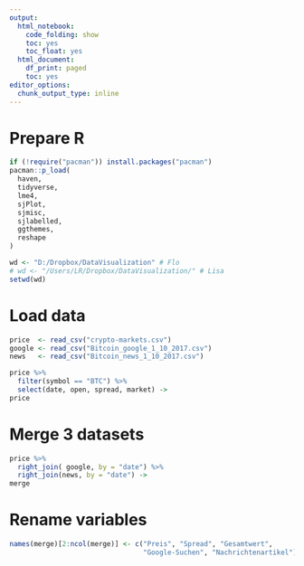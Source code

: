 ```yaml
---
output:
  html_notebook:
    code_folding: show
    toc: yes
    toc_float: yes
  html_document:
    df_print: paged
    toc: yes
editor_options: 
  chunk_output_type: inline
---
```


# Prepare R
```r
if (!require("pacman")) install.packages("pacman")
pacman::p_load(
  haven,
  tidyverse,
  lme4,
  sjPlot,
  sjmisc,
  sjlabelled,
  ggthemes,
  reshape
)

wd <- "D:/Dropbox/DataVisualization" # Flo
# wd <- "/Users/LR/Dropbox/DataVisualization/" # Lisa
setwd(wd)
```


# Load data
```r
price  <- read_csv("crypto-markets.csv")
google <- read_csv("Bitcoin_google_1_10_2017.csv")
news   <- read_csv("Bitcoin_news_1_10_2017.csv")
```

```r
price %>%
  filter(symbol == "BTC") %>%
  select(date, open, spread, market) ->
price
```


# Merge 3 datasets
```r
price %>%
  right_join( google, by = "date") %>% 
  right_join(news, by = "date") ->
merge
```

# Rename variables
```r
names(merge)[2:ncol(merge)] <- c("Preis", "Spread", "Gesamtwert", 
                                 "Google-Suchen", "Nachrichtenartikel")
```
